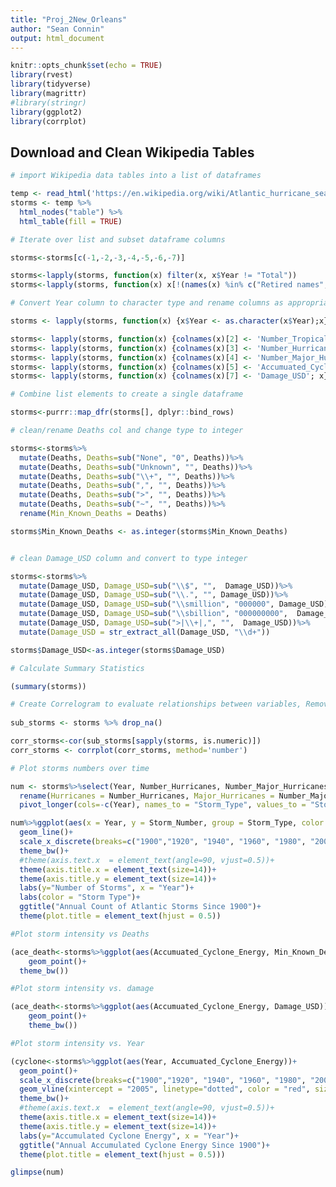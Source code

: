 ```yaml
---
title: "Proj_2New_Orleans"
author: "Sean Connin"
output: html_document
---
```


```r
knitr::opts_chunk$set(echo = TRUE)
library(rvest)
library(tidyverse)
library(magrittr)
#library(stringr)
library(ggplot2)
library(corrplot)


```

## Download and Clean Wikipedia Tables

```r

# import Wikipedia data tables into a list of dataframes

temp <- read_html('https://en.wikipedia.org/wiki/Atlantic_hurricane_season')
storms <- temp %>%
  html_nodes("table") %>%
  html_table(fill = TRUE)

# Iterate over list and subset dataframe columns

storms<-storms[c(-1,-2,-3,-4,-5,-6,-7)]

storms<-lapply(storms, function(x) filter(x, x$Year != "Total"))
storms<-lapply(storms, function(x) x[!(names(x) %in% c("Retired names", "Major landfall hurricanes","Number oftropical cyclones", "Notes", "Strongeststorm"))])

# Convert Year column to character type and rename columns as appropriate

storms <- lapply(storms, function(x) {x$Year <- as.character(x$Year);x})

storms<- lapply(storms, function(x) {colnames(x)[2] <- 'Number_Tropical_Storms'; x})
storms<- lapply(storms, function(x) {colnames(x)[3] <- 'Number_Hurricanes'; x}) 
storms<- lapply(storms, function(x) {colnames(x)[4] <- 'Number_Major_Hurricanes'; x})
storms<- lapply(storms, function(x) {colnames(x)[5] <- 'Accumuated_Cyclone_Energy'; x})
storms<- lapply(storms, function(x) {colnames(x)[7] <- 'Damage_USD'; x})

# Combine list elements to create a single dataframe 

storms<-purrr::map_dfr(storms[], dplyr::bind_rows)

# clean/rename Deaths col and change type to integer

storms<-storms%>%
  mutate(Deaths, Deaths=sub("None", "0", Deaths))%>%
  mutate(Deaths, Deaths=sub("Unknown", "", Deaths))%>%
  mutate(Deaths, Deaths=sub("\\+", "", Deaths))%>%
  mutate(Deaths, Deaths=sub(",", "", Deaths))%>%
  mutate(Deaths, Deaths=sub(">", "", Deaths))%>%
  mutate(Deaths, Deaths=sub("~", "", Deaths))%>%
  rename(Min_Known_Deaths = Deaths) 

storms$Min_Known_Deaths <- as.integer(storms$Min_Known_Deaths)


# clean Damage_USD column and convert to type integer

storms<-storms%>%
  mutate(Damage_USD, Damage_USD=sub("\\$", "",  Damage_USD))%>%
  mutate(Damage_USD, Damage_USD=sub("\\.", "", Damage_USD))%>%
  mutate(Damage_USD, Damage_USD=sub("\\smillion", "000000", Damage_USD))%>%
  mutate(Damage_USD, Damage_USD=sub("\\sbillion", "000000000",  Damage_USD))%>%
  mutate(Damage_USD, Damage_USD=sub(">|\\+|,", "",  Damage_USD))%>%
  mutate(Damage_USD = str_extract_all(Damage_USD, "\\d+"))

storms$Damage_USD<-as.integer(storms$Damage_USD)

# Calculate Summary Statistics 

(summary(storms))

# Create Correlogram to evaluate relationships between variables, Remove missing values from Min_Known_Deaths and Damage_USD to accomplish this. 
  
sub_storms <- storms %>% drop_na()

corr_storms<-cor(sub_storms[sapply(storms, is.numeric)])
corr_storms <- corrplot(corr_storms, method='number')

# Plot storms numbers over time 

num <- storms%>%select(Year, Number_Hurricanes, Number_Major_Hurricanes)%>%
  rename(Hurricanes = Number_Hurricanes, Major_Hurricanes = Number_Major_Hurricanes)%>%
  pivot_longer(cols=-c(Year), names_to = "Storm_Type", values_to = "Storm_Number")

num%>%ggplot(aes(x = Year, y = Storm_Number, group = Storm_Type, color = Storm_Type))+
  geom_line()+
  scale_x_discrete(breaks=c("1900","1920", "1940", "1960", "1980", "2000","2020"))+
  theme_bw()+
  #theme(axis.text.x  = element_text(angle=90, vjust=0.5))+
  theme(axis.title.x = element_text(size=14))+
  theme(axis.title.y = element_text(size=14))+
  labs(y="Number of Storms", x = "Year")+
  labs(color = "Storm Type")+
  ggtitle("Annual Count of Atlantic Storms Since 1900")+
  theme(plot.title = element_text(hjust = 0.5))

#Plot storm intensity vs Deaths 

(ace_death<-storms%>%ggplot(aes(Accumuated_Cyclone_Energy, Min_Known_Deaths))+
    geom_point()+
  theme_bw())

#Plot storm intensity vs. damage

(ace_death<-storms%>%ggplot(aes(Accumuated_Cyclone_Energy, Damage_USD))+
    geom_point()+
    theme_bw())

#Plot storm intensity vs. Year

(cyclone<-storms%>%ggplot(aes(Year, Accumuated_Cyclone_Energy))+
  geom_point()+
  scale_x_discrete(breaks=c("1900","1920", "1940", "1960", "1980", "2000","2020"))+
  geom_vline(xintercept = "2005", linetype="dotted", color = "red", size=0.5)+
  theme_bw()+
  #theme(axis.text.x  = element_text(angle=90, vjust=0.5))+
  theme(axis.title.x = element_text(size=14))+
  theme(axis.title.y = element_text(size=14))+
  labs(y="Accumulated Cyclone Energy", x = "Year")+
  ggtitle("Annual Accumulated Cyclone Energy Since 1900")+
  theme(plot.title = element_text(hjust = 0.5)))

glimpse(num)

```

